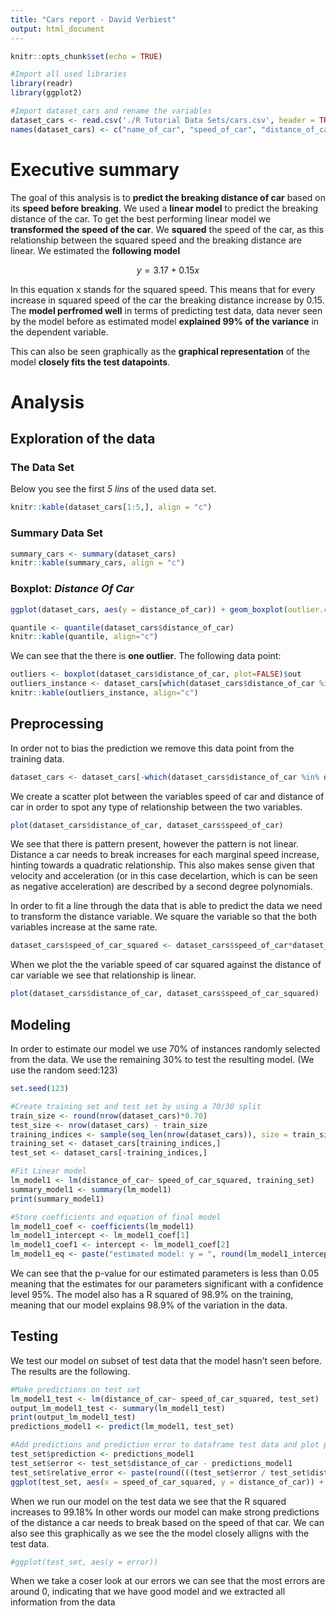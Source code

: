 ```yaml
---
title: "Cars report - David Verbiest"
output: html_document
---
```


```r
knitr::opts_chunk$set(echo = TRUE)
```


```r
#Import all used libraries
library(readr)
library(ggplot2)

#Import dataset_cars and rename the variables
dataset_cars <- read.csv('./R Tutorial Data Sets/cars.csv', header = TRUE)
names(dataset_cars) <- c("name_of_car", "speed_of_car", "distance_of_car")
```

# Executive summary

The goal of this analysis is to **predict the breaking distance of car** based on its **speed before breaking**. We used a **linear model** to predict the breaking distance of the car. To get the best performing linear model we **transformed the speed of the car**. We **squared** the speed of the car, as this relationship between the squared speed and the breaking distance are linear. We estimated the **following model**

$$y = 3.17 + 0.15x$$

In this equation x stands for the squared speed. This means that for every increase in squared speed of the car the breaking distance increase by 0.15. The **model perfromed well** in terms of predicting test data, data never seen by the model before as estimated model **explained 99% of the variance** in the dependent variable. 

This can also be seen graphically as the **graphical representation** of the model **closely fits the test datapoints**.





# Analysis

## Exploration of the data

### The Data Set

Below you see the first *5 lins* of the used data set.

```r
knitr::kable(dataset_cars[1:5,], align = "c")
```


### Summary Data Set

```r
summary_cars <- summary(dataset_cars)
knitr::kable(summary_cars, align = "c")
```


### Boxplot: *Distance Of Car*

```r
ggplot(dataset_cars, aes(y = distance_of_car)) + geom_boxplot(outlier.colour="red", outlier.shape=8, outlier.size=4)
```

```r
quantile <- quantile(dataset_cars$distance_of_car)
knitr::kable(quantile, align="c")
```

We can see that the there is **one outlier**. The following data point:

```r
outliers <- boxplot(dataset_cars$distance_of_car, plot=FALSE)$out
outliers_instance <- dataset_cars[which(dataset_cars$distance_of_car %in% outliers), ]
knitr::kable(outliers_instance, align="c")
```


## Preprocessing 

In order not to bias the prediction we remove this data point from the training data.

```r
dataset_cars <- dataset_cars[-which(dataset_cars$distance_of_car %in% outliers),]
```


We create a scatter plot between the variables speed of car and distance of car in order to spot any type of relationship between the two variables.

```r
plot(dataset_cars$distance_of_car, dataset_cars$speed_of_car)
```

We see that there is pattern present, however the pattern is not linear. Distance a car needs to break increases for each marginal speed increase, hinting towards a quadratic relationship. This also makes sense given that velocity and acceleration (or in this case decelartion, which is can be seen as negative acceleration) are described by a second degree polynomials. 

In order to fit a line through the data that is able to predict the data we need to transform the distance variable. We square the variable so that the both variables increase at the same rate. 

```r
dataset_cars$speed_of_car_squared <- dataset_cars$speed_of_car*dataset_cars$speed_of_car
```

When we plot the the variable speed of car squared against the distance of car variable we see that relationship is linear.

```r
plot(dataset_cars$distance_of_car, dataset_cars$speed_of_car_squared)
```


## Modeling

In order to estimate our model we use 70% of instances randomly selected from the data. We use the remaining 30% to test the resulting model. (We use the random seed:123)

```r

set.seed(123)

#Create training set and test set by using a 70/30 split 
train_size <- round(nrow(dataset_cars)*0.70)
test_size <- nrow(dataset_cars) - train_size
training_indices <- sample(seq_len(nrow(dataset_cars)), size = train_size)
training_set <- dataset_cars[training_indices,]
test_set <- dataset_cars[-training_indices,]

#Fit Linear model
lm_model1 <- lm(distance_of_car~ speed_of_car_squared, training_set)
summary_model1 <- summary(lm_model1)
print(summary_model1)

#Store coefficients and equation of final model
lm_model1_coef <- coefficients(lm_model1)
lm_model1_intercept <- lm_model1_coef[1]
lm_model1_coef1 <- intercept <- lm_model1_coef[2]
lm_model1_eq <- paste("estimated model: y = ", round(lm_model1_intercept, 2), " + ", round(lm_model1_coef1, 2), " *x" )
```

We can see that the p-value for our estimated parameters is less than 0.05 meaning that the estimates for our parameters significant with a confidence level 95%. The model also has a R squared of 98.9% on the training, meaning that our model explains 98.9% of the variation in the data.

## Testing

We test our model on subset of test data that the model hasn't seen before. The results are the following.

```r
#Make predictions on test set
lm_model1_test <- lm(distance_of_car~ speed_of_car_squared, test_set)
output_lm_model1_test <- summary(lm_model1_test)
print(output_lm_model1_test)
predictions_model1 <- predict(lm_model1, test_set)

#Add predictions and prediction error to dataframe test data and plot predictions against real values
test_set$prediction <- predictions_model1
test_set$error <- test_set$distance_of_car - predictions_model1
test_set$relative_error <- paste(round(((test_set$error / test_set$distance_of_car)*100), digits = 2), "%")
ggplot(test_set, aes(x = speed_of_car_squared, y = distance_of_car)) + geom_point() + geom_abline(intercept = lm_model1_intercept, slope = lm_model1_coef1) + ggtitle(lm_model1_eq)
```

When we run our model on the test data we see that the R squared increases to 99.18%
In other words our model can make strong predictions of the distance a car needs to break based on the speed of that car. We can also see this graphically as we see the the model closely alligns with the test data.


```r
#ggplot(test_set, aes(y = error))
```
When we take a coser look at our errors we can see that the most errors are around 0, indicating   that we have good model and we extracted all information from the data






